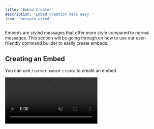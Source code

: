 ```yaml
---
title: 'Embed Creator'
description: 'Embed creation made easy.'
icon: 'network-wired'
---
```

Embeds are styled messages that offer more style compared to normal messages. This section will be going through on how to use our user-friendly command builder to easily create embeds.

## Creating an Embed
You can use `/server embed create` to create an embed.
<Frame><video autoPlay muted loop src="/assets/videos/embed-create.mp4" /></Frame>
<Tip>**Did you know?** The optional parameters give you a faster method of filling out your embed.</Tip>
The `[name]` parameter is what allows Sock to identify your embed from others. By default, names are lowercase and can't have more than 50 characters.

Click on the dropdown and click any of the options to edit. When clicking on an option, a form will prompt for you to fill out.
<Frame> <video autoPlay muted loop width="500px" src="/assets/videos/embed-menu.mp4" /> </Frame>
Click on **Submit** and you're done! You can use `/eval {embed:name}` to test your embed.
<Info>`{embed:}` is an example of a variable. Click [here](/resources/variables) to learn more about them.</Info>